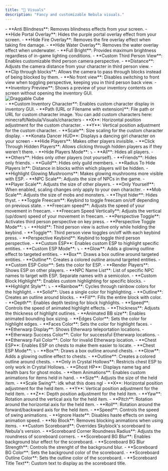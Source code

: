 ```yaml
---
title: "🎨 Visuals"
description: "Fancy and customizable Nebula visuals."
---
```


<Accordion title="Visuals" icon="eye" iconType="duotone">
  - **Anti Blindness**: Removes blindness effects from your screen.
  - **Hide Portal Overlay**: Hides the purple portal overlay effect from your screen.
  - **Hide Fire Overlay**: Removes the fire overlay effect when taking fire damage.
  - **Hide Water Overlay**: Removes the water overlay effect when underwater.
  - **Full Bright**: Provides maximum brightness regardless of in-game lighting conditions.
</Accordion>

<Accordion title="Custom Third Person View" icon="video" iconType="duotone">
  - **Custom Third Person View**: Enables customizable third person camera perspective.
  - **Distance**: Adjusts the camera distance from your character in third person view.
  - **Clip through blocks**: Allows the camera to pass through blocks instead of being blocked by them.
  - **No front view**: Disables switching to front view when toggling perspective, keeping you in third person back view.
</Accordion>

<Accordion title="Inventory Preview" icon="box-open" iconType="duotone">
  - **Inventory Preview**: Shows a preview of your inventory contents on screen without opening the inventory GUI.

  <div id="inventory-preview">
    <div class="inventory-body">
        <div class="inventory-container">
            <div class="inventory-grid-container">
                <div class="inventory-grid-item">
                    <img class="inventory-draggable" src="/draggable-cube.png" alt="Draggable Cube" />
                </div>
                <div class="inventory-grid-item"></div>
                <div class="inventory-grid-item"></div>
                <div class="inventory-grid-item"></div>
                <div class="inventory-grid-item"></div>
                <div class="inventory-grid-item"></div>
                <div class="inventory-grid-item"></div>
                <div class="inventory-grid-item"></div>
                <div class="inventory-grid-item"></div>
                <div class="inventory-grid-item"></div>
                <div class="inventory-grid-item"></div>
                <div class="inventory-grid-item"></div>
                <div class="inventory-grid-item"></div>
                <div class="inventory-grid-item"></div>
                <div class="inventory-grid-item"></div>
                <div class="inventory-grid-item"></div>
                <div class="inventory-grid-item"></div>
                <div class="inventory-grid-item"></div>
                <div class="inventory-grid-item"></div>
                <div class="inventory-grid-item"></div>
                <div class="inventory-grid-item"></div>
                <div class="inventory-grid-item"></div>
                <div class="inventory-grid-item"></div>
                <div class="inventory-grid-item"></div>
            </div>
        </div>
    </div>
</div>
</Accordion>

<Accordion title="Custom Inventory Character" icon="user" iconType="duotone">
  - **Custom Inventory Character**: Enables custom character display in inventory GUI.
  - **Path (URL or Filename with extension)**: File path or URL for custom character image. You can add custom characters here: minecraft/Nebula/Visuals/characters
  - **X**: Horizontal position adjustment for the custom character.
  - **Y**: Vertical position adjustment for the custom character.
  - **Scale**: Size scaling for the custom character display.
</Accordion>

<Accordion title="General" icon="gear" iconType="duotone">
  - **Konata Dancer HUD**: Displays a dancing girl character on your screen
  - **Hide Players**: Makes other players invisible.
  - **Click Through Hidden Players**: Allows clicking through hidden players as if they weren't there.
  - **Hide Players Mode**: ⤵

  <Expandable title="Hide Players Options">
    - **All**: Hides all players.
    - **Others**: Hides only other players (not yourself).
    - **Friends**: Hides only friends.
    - **Guild**: Hides only guild members.
  </Expandable>
  - **Radius To Hide Players In**: Distance in blocks within which players will be hidden.
  - **Highlight Glowing Mushrooms**: Makes glowing mushrooms more visible with ESP.
</Accordion>

<Accordion title="Scale" icon="expand" iconType="duotone">
  - **NPC Scale**: Adjusts the size of NPCs in the game.
  - **Player Scale**: Adjusts the size of other players.
  - **Only Yourself**: When enabled, scaling changes only apply to your own character.
  - **Mob Scale**: Adjusts the size of mobs and monsters.
</Accordion>

<Accordion title="Thyst Hider" icon="eye-slash" iconType="duotone">
  - **Thyst hider**: Hides thyst.
</Accordion>

<Accordion title="Freecam" icon="camcorder" iconType="duotone">
  - **Toggle Freecam**: Keybind to toggle freecam on/off depending on previous state.
  - **Freecam speed**: Adjusts the speed of your movement in freecam.
  - **Freecam Speed Vertically**: Adjusts the vertical (up/down) speed of your movement in freecam.
</Accordion>

<Accordion title="Perspective Toggle" icon="camera" iconType="duotone">
  - **Perspective Toggle**: Activates third person perspective on key press.
  - **Perspective Toggle Mode**: ⤵

  <Expandable title="Toggle Modes">
    - **Hold**: Third person view is active only while holding the keybind.
    - **Toggle**: Third person view toggles on/off with each keybind press.
  </Expandable>
  - **Perspective Keybind**: Keybind to toggle third person perspective.
</Accordion>

<Accordion title="Custom ESP" icon="radar" iconType="duotone">
  - **Custom ESP**: Enables custom ESP to highlight specific entities.
  - **Custom ESP Mode**: ⤵

  <Expandable title="ESP Modes">
    - **Glow**: Adds a glowing outline effect to targeted entities.
    - **Box**: Draws a box outline around targeted entities.
    - **Outline**: Creates a colored outline around targeted entities.
  </Expandable>
  - **Custom ESP Color**: Sets the color for ESP.
  - **Render Players**: Shows ESP on other players.
  - **NPC Name List**: List of specific NPC names to target with ESP. Separate names with a semicolon.
</Accordion>

<Accordion title="Custom Block Highlight" icon="cube" iconType="duotone">
  - **Custom Block Highlight**: Enables custom highlighting for specific blocks.
  - **Highlight Style**: ⤵

  <Expandable title="Highlight Styles">
    - **Rainbow**: Cycles through rainbow colors for the highlight.
    - **Solid**: Uses a single color for highlighting.
    - **Outline**: Creates an outline around blocks.
    - **Fill**: Fills the entire block with color.
  </Expandable>
  - **Depth**: Enables depth testing for block highlights.
  - **Speed**: Controls the speed of animated highlight effects.
  - **Thickness**: Adjusts the thickness of highlight outlines.
  - **Animated BB size**: Enables animated bounding box sizing.
  - **Edges Color**: Sets the color for highlight edges.
  - **Faces Color**: Sets the color for highlight faces.
  - **Etherwarp Display**: Shows Etherwarp teleportation locations.
  - **Etherwarp Success Color**: Color for successful Etherwarp locations.
  - **Etherwarp Fail Color**: Color for invalid Etherwarp location.
</Accordion>

<Accordion title="Chest ESP" icon="treasure-chest" iconType="duotone">
  - **Chest ESP**: Enables ESP on chests to make them easier to locate.
  - **Chest ESP Mode**: ⤵

  <Expandable title="ESP Modes">
    - **Box**: Draws a box outline around chests.
    - **Glow**: Adds a glowing outline effect to chests.
    - **Outline**: Creates a colored outline around chests.
  </Expandable>
  - **Only in Crystal Hollows**: Restricts chest ESP to only work in Crystal Hollows.
</Accordion>

<Accordion title="Ghost HP" icon="ghost" iconType="duotone">
  - **Ghost HP**: Displays name tag and health bars for ghost mobs.
</Accordion>

<Accordion title="Item Animation" icon="hand" iconType="duotone">
  - **Item Animations**: Enables custom animations for items held in hand.
  - **Size**: Adjusts the size of the held item.
  - **Scale Swing**: idk what this does ngl
  - **X**: Horizontal position adjustment for the held item.
  - **Y**: Vertical position adjustment for the held item.
  - **Z**: Depth position adjustment for the held item.
  - **Yaw**: Rotation around the vertical axis for the held item.
  - **Pitch**: Rotation around the horizontal axis for the held item.
  - **Roll**: Rotation around the forward/backward axis for the held item.
  - **Speed**: Controls the speed of swing animations.
  - **Ignore Haste**: Disables haste effects on swing animation speed.
  - **No Block**: Removes blocking animations when using items.
</Accordion>

<Accordion title="Custom Scoreboard" icon="list" iconType="duotone">
  - **Custom Scoreboard**: Overrides Skyblock's scoreboard to Nebula's version.
  - **Scoreboard Corner Roundness Radius**: Adjusts the roundness of scoreboard corners.
  - **Scoreboard BG Blur**: Enables background blur effect for the scoreboard.
  - **Scoreboard BG Blur Strength**: Controls the strenght of the background blur.
  - **Scoreboard BG Color**: Sets the background color of the scoreboard.
  - **Scoreboard Outline Color**: Sets the outline color of the scoreboard.
  - **Scoreboard Title Text**: Custom text to display as the scoreboard title.
</Accordion>